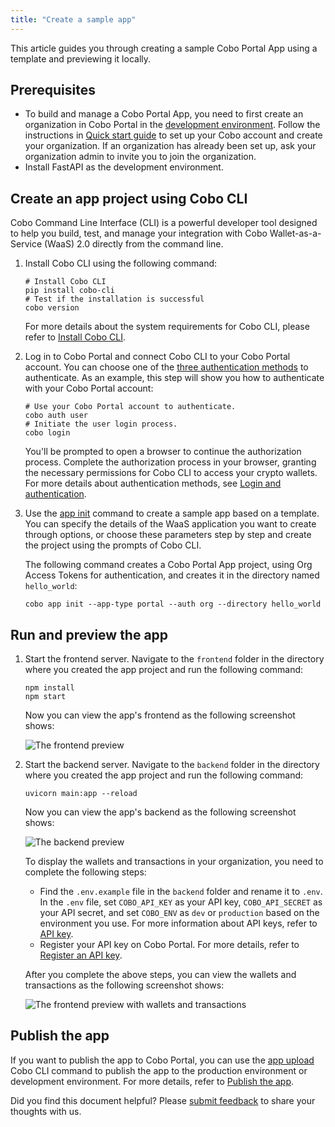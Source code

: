```yaml
---
title: "Create a sample app"
---
```


This article guides you through creating a sample Cobo Portal App using a template and previewing it locally.

## Prerequisites

- To build and manage a Cobo Portal App, you need to first create an organization in Cobo Portal in the [development environment](https://portal.dev.cobo.com/). Follow the instructions in [Quick start guide](https://manuals.cobo.com/en/portal/quick-start-guide) to set up your Cobo account and create your organization. If an organization has already been set up, ask your organization admin to invite you to join the organization.
- Install FastAPI as the development environment.

## Create an app project using Cobo CLI

Cobo Command Line Interface (CLI) is a powerful developer tool designed to help you build, test, and manage your integration with Cobo Wallet-as-a-Service (WaaS) 2.0 directly from the command line.

1. Install Cobo CLI using the following command:

   ```shell
   # Install Cobo CLI
   pip install cobo-cli
   # Test if the installation is successful
   cobo version
   ```

   For more details about the system requirements for Cobo CLI, please refer to [Install Cobo CLI](/v2/developer-tools/cobo-cli/quick-start-guide#system-requirements).

2. Log in to Cobo Portal and connect Cobo CLI to your Cobo Portal account. You can choose one of the [three authentication methods](/v2/developer-tools/cobo-cli/login-and-authentication) to authenticate. As an example, this step will show you how to authenticate with your Cobo Portal account:

   ```shell
   # Use your Cobo Portal account to authenticate.
   cobo auth user
   # Initiate the user login process.
   cobo login
   ```

   You'll be prompted to open a browser to continue the authorization process. Complete the authorization process in your browser, granting the necessary permissions for Cobo CLI to access your crypto wallets. For more details about authentication methods, see [Login and authentication](/v2/developer-tools/cobo-cli/login-and-authentication).

3. Use the [app init](/v2/developer-tools/cobo-cli/app-init) command to create a sample app based on a template. You can specify the details of the WaaS application you want to create through options, or choose these parameters step by step and create the project using the prompts of Cobo CLI. 

   The following command creates a Cobo Portal App project, using Org Access Tokens for authentication, and creates it in the directory named `hello_world`:

   ```shell
   cobo app init --app-type portal --auth org --directory hello_world
   ```

## Run and preview the app

1. Start the frontend server. 
   Navigate to the `frontend` folder in the directory where you created the app project and run the following command:

   ```shell
   npm install
   npm start
   ```

   Now you can view the app's frontend as the following screenshot shows:

   <img src="/v2/images/apps/frontend.png" className="screenshot_full_screen" alt="The frontend preview" />

2. Start the backend server.
   Navigate to the `backend` folder in the directory where you created the app project and run the following command:

   ```shell
   uvicorn main:app --reload
   ```

   Now you can view the app's backend as the following screenshot shows:

   <img src="/v2/images/apps/backend.png" className="screenshot_full_screen" alt="The backend preview" />

   To display the wallets and transactions in your organization, you need to complete the following steps:

   - Find the `.env.example` file in the `backend` folder and rename it to `.env`. In the `.env` file, set `COBO_API_KEY` as your API key, `COBO_API_SECRET` as your API secret, and set `COBO_ENV` as `dev` or `production` based on the environment you use. For more information about API keys, refer to [API key](/v2/guides/overview/cobo-auth#api-key).
   - Register your API key on Cobo Portal. For more details, refer to [Register an API key](https://manuals.cobo.com/en/portal/developer-console/create-api-key).

   After you complete the above steps, you can view the wallets and transactions as the following screenshot shows:

   <img src="/v2/images/apps/frontend_info.png" className="screenshot_full_screen" alt="The frontend preview with wallets and transactions" />

## Publish the app

If you want to publish the app to Cobo Portal, you can use the [app upload](/v2/developer-tools/cobo-cli/app-upload) Cobo CLI command to publish the app to the production environment or development environment. For more details, refer to [Publish the app](/v2/apps/build-app#publish-the-app).

<Tip>Did you find this document helpful? Please [submit feedback](https://forms.zohopublic.com/cobo/form/DocumentFeedbackForm/formperma/QvLOhxJv1_JMsJ-1dleZ8Itb_7rzN-LtgvsDdxosoVI) to share your thoughts with us.</Tip>